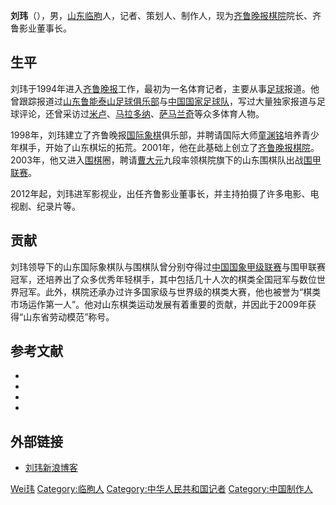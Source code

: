 {{Otheruses|other=名为刘玮的其他人物|刘玮}}

'''刘玮'''（{{bd|1964年|9月12日}}），男，[[山东|山东]][[临朐|临朐]]人，记者、策划人、制作人，现为[[齐鲁晚报棋院|齐鲁晚报棋院]]院长、齐鲁影业董事长。

== 生平 ==
刘玮于1994年进入[[齐鲁晚报|齐鲁晚报]]工作，最初为一名体育记者，主要从事[[足球|足球]]报道。他曾跟踪报道过[[山东鲁能泰山足球俱乐部|山东鲁能泰山足球俱乐部]]与[[中国国家足球队|中国国家足球队]]，写过大量独家报道与足球评论，还曾采访过[[米卢|米卢]]、[[马拉多纳|马拉多纳]]、[[萨马兰奇|萨马兰奇]]等众多体育人物。

1998年，刘玮建立了齐鲁晚报[[国际象棋|国际象棋]]俱乐部，并聘请国际大师[[童渊铭|童渊铭]]培养青少年棋手，开始了山东棋坛的拓荒。2001年，他在此基础上创立了[[齐鲁晚报棋院|齐鲁晚报棋院]]。2003年，他又进入[[围棋|围棋]]圈，聘请[[曹大元|曹大元]]九段率领棋院旗下的山东围棋队出战[[围甲联赛|围甲联赛]]。

2012年起，刘玮进军影视业，出任齐鲁影业董事长，并主持拍摄了许多电影、电视剧、纪录片等。

== 贡献 ==
刘玮领导下的山东国际象棋队与围棋队曾分别夺得过[[中国国象甲级联赛|中国国象甲级联赛]]与围甲联赛冠军，还培养出了众多优秀年轻棋手，其中包括几十人次的棋类全国冠军与数位世界冠军。此外，棋院还承办过许多国家级与世界级的棋类大赛，他也被誉为“棋类市场运作第一人”。他对山东棋类运动发展有着重要的贡献，并因此于2009年获得“山东省劳动模范”称号。

== 参考文献 ==
{{reflistH}}
* {{cite web|url=http://sports.sina.com.cn/go/2006-11-04/20362547050.shtml|date=2006-11-04|title=齐鲁晚报刘玮：一位不懂棋的老记 做大山东棋文化|publisher=新浪体育|accessdate=2016-04-01|archive-date=2019-09-02|archive-url=https://web.archive.org/web/20190902113731/http://sports.sina.com.cn/go/2006-11-04/20362547050.shtml|dead-url=no}}
* {{cite web|url=http://www.qlwb.com.cn/2014/1115/251777.shtml|title=玮哥其人：齐鲁晚报刘玮个人资料简介|date=2014-11-15|publisher=齐鲁晚报}}
* {{cite web|url=http://news.bandao.cn/news_html/200803/20080317/news_20080317_597753.shtml|title=[人物专访]刘玮：从足球名记到棋界超人|publisher=半岛网|date=2008-03-17|deadurl=yes|archiveurl=https://web.archive.org/web/20170222070055/http://news.bandao.cn/news_html/200803/20080317/news_20080317_597753.shtml|archivedate=2017-02-22|accessdate=2016-04-01}}
* {{cite web|url=http://www.sdqipai.com/plus/view.php?aid=3569|title=齐鲁棋院刘玮等四人成劳模 受省政府表彰棋界大喜事|publisher=山东棋牌|date=2009-07-09|access-date=2016-04-01|archive-url=https://web.archive.org/web/20170222055108/http://www.sdqipai.com/plus/view.php?aid=3569|archive-date=2017-02-22|dead-url=yes}}
{{reflistF}}

== 外部链接 ==
* [http://blog.sina.com.cn/weige 刘玮新浪博客] {{Wayback|url=http://blog.sina.com.cn/weige |date=20201113031014 }}

{{Authority control}}
{{DEFAULTSORT:Liu刘}}
[[Category:刘姓|Wei玮]]
[[Category:临朐人|Category:临朐人]]
[[Category:中华人民共和国记者|Category:中华人民共和国记者]]
[[Category:中国制作人|Category:中国制作人]]